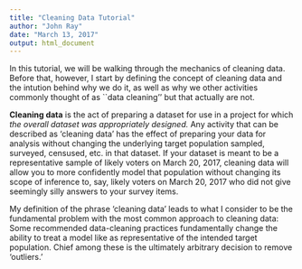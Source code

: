 ```yaml
---
title: "Cleaning Data Tutorial"
author: "John Ray"
date: "March 13, 2017"
output: html_document
---
```


In this tutorial, we will be walking through the mechanics of cleaning data. Before that, however, I start by defining the concept of cleaning data and the intution behind why we do it, as well as why we \textit{avoid} other activities commonly thought of as ``data cleaning'' but that actually are not.

**Cleaning data** is the act of preparing a dataset for use in a project for which *the overall dataset was appropriately designed.* Any activity that can be described as 'cleaning data' has the effect of preparing your data for analysis without changing the underlying target population sampled, surveyed, censused, etc. in that dataset. If your dataset is meant to be a representative sample of likely voters on March 20, 2017, cleaning data will allow you to more confidently model that population without changing its scope of inference to, say, likely voters on March 20, 2017 who did not give seemingly silly answers to your survey items.

My definition of the phrase 'cleaning data' leads to what I consider to be the fundamental problem with the most common approach to cleaning data: Some recommended data-cleaning practices fundamentally change the ability to treat a model like as representative of the intended target population. Chief among these is the ultimately arbitrary decision to remove 'outliers.'

